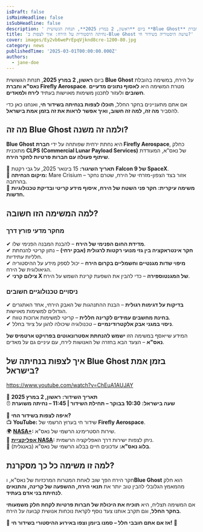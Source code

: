 ```yaml
---
isDraft: false
isMainHeadline: false
isSubHeadline: false
description: ' ביום **ראשון, 2 במרץ 2025**, תנחת הגשושית **Blue Ghost** על הירח, במשימה בהובלת **נאס"א וחברת Firefly Aerospace**. מטרת המשימה היא **לאסוף '
title: 'נחיתה היסטורית על הירח: איך לצפות ב-Blue Ghost עושה היסטוריה בשידור חי?'
cover: images/Ey2vb6wePrEpqVjknd8cre-1200-80.jpg
category: news
publishedTime: '2025-03-01T00:00:00.000Z'
authors:
  - jane-doe
---
```


ביום **ראשון, 2 במרץ 2025**, תנחת הגשושית **Blue Ghost** על הירח, במשימה בהובלת **נאס"א וחברת Firefly Aerospace**. מטרת המשימה היא **לאסוף נתונים מדעיים חשובים** ולעזור לתכנון משימות מאוישות בעתיד **לירח ולמאדים**.

אם אתם מתעניינים בחקר החלל, **תוכלו לצפות בנחיתה בשידור חי**, ואנחנו כאן כדי להסביר **מה זה, למה זה חשוב, ואיך אפשר לראות את זה בזמן אמת בישראל**.

## **מה זה Blue Ghost ולמה זה משנה?**

**Blue Ghost** היא נחתת ירחית שפותחה על ידי **חברת Firefly Aerospace**, כחלק מתוכנית **CLPS (Commercial Lunar Payload Services)** של נאס"א, המעודדת **שיתוף פעולה עם חברות פרטיות לחקר הירח**.

🔹 **תאריך השיגור:** 15 בינואר 2025, על גבי רקטת **Falcon 9 של SpaceX**.  
🔹 **מיקום הנחיתה:** Mare Crisium – אזור בצד הצפון-מזרחי של הירח, שטרם נחקר בהרחבה.  
🔹 **משימה עיקרית:** **חקר פני השטח של הירח, איסוף מידע קריטי ובדיקת טכנולוגיות חדשות.**

## **למה המשימה הזו חשובה?**

### **מחקר מדעי פורץ דרך**

✔ **מדידת החום הפנימי של הירח** – להבנת המבנה הפנימי שלו.  
✔ **חקר אינטראקציה בין גזי מנועי רקטות לרגולית (אבק ירחי)** – נתון קריטי להנחתת חלליות עתידיות.  
✔ **מיפוי שדות מגנטיים וחשמליים בקרום הירח** – יכול לספק מידע על ההיסטוריה הגיאולוגית של הירח.  
✔ **צילום קרני X של המגנטוספירה** – כדי להבין את השפעת קרינת השמש על הירח.

### **ניסויים טכנולוגיים חשובים**

✔ **בדיקות על דגימות רגולית** – הבנת ההתנהגות של האבק הירחי, אחד האתגרים הגדולים למשימות מאוישות.  
✔ **בחינת מחשבים עמידים לקרינה חללית** – קריטי למשימות ארוכות טווח.  
✔ **ניסוי במגני אבק אלקטרודינמיים** – טכנולוגיה שיכולה להגן על ציוד בחלל.

המידע שייאסף במשימה הזו **ישמש להנחתת אסטרונאוטים בפרויקט ארטמיס של נאס"א** – הצעד הבא בחזרה של האנושות לירח, עם עיניים גם על מאדים.

## **איך לצפות בנחיתה של Blue Ghost בזמן אמת בישראל?**

https://www.youtube.com/watch?v=ChEuA1AUJAY

📅 **תאריך השידור:** **ראשון, 2 במרץ 2025**  
⏰ **שעה בישראל:** **10:30 בבוקר – תחילת השידור | 11:45 – נחיתה משוערת**

🔴 **איפה לצפות בשידור החי?**  
📺 **YouTube:** שידור חי בערוץ הרשמי של **Firefly Aerospace**.  
🌍 **[NASA+](https://plus.nasa.gov/scheduled-video/firefly-blue-ghost-mission-1-lunar-landing/):** שירות הסטרימינג הרשמי של נאס"א.  
📱 **[אפליקציית NASA](https://www.nasa.gov/nasa-app/):** ניתן לצפות ישירות דרך האפליקציה הרשמית.  
📝 **בלוג נאס"א:** עדכונים חיים בבלוג הרשמי של נאס"א (באנגלית).

## **למה זו משימה כל כך מסקרנת?**

חקר הירח הפך שוב לאחת המטרות המרכזיות של נאס"א, ו**Blue Ghost** הוא חלק מהמאמץ הגלובלי להבין טוב יותר את **תנאי הירח, ההשפעה של קרינה, והתנאים לנחיתת בני אדם בעתיד**.

אם המשימה תצליח, היא **תוכיח את היכולת של חברות פרטיות לקחת חלק משמעותי בחקר החלל**, וגם תקרב אותנו צעד נוסף לקראת נוכחות אנושית קבועה על הירח.

📡 **אז אם אתם חובבי חלל – סמנו ביומן וצפו באירוע ההיסטורי בשידור חי!** 🚀

